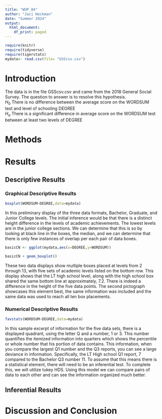 ```yaml
---
title: "WUP_04"
author: "Jaci Heckman"
date: "Summer 2024"
output:
  html_document:
    df_print: paged
---
```


```r
require(knitr)
require(tidyverse)
require(tigerstats)
mydata<- read.csv(file= "GSScsv.csv") 
```

# Introduction

<!--In this section you explain what you are trying to show.  Where did the data come from?  What is the research or other question you are trying to answer?!-->

The data is in the file GSScsv.csv and came from the 2018 General Social Survey.  The question to answer is to resolve this hypothesis.  
$H_0$ There is no difference between the average score on the WORDSUM test and level of schooling DEGREE  
$H_a$ There is a significant difference in average score on the WORDSUM test between at least two levels of DEGREE  

# Methods

<!--Mention that you intend to use chatGPT to the greatest extent possible. Give credit to chatGPT when you use it to create code in your report. Decide on your methods:  use "variable analysis" or other appropriate descriptors.  Make sure to choose at least one graphical method and at least one numerical method.!-->

# Results

<!--Divide this section into two sub-sections:  One for your descriptive  results and one for your inferential results.!-->

## Descriptive Results

### Graphical Descriptive Results

<!--Graphical results here.  Make sure to show your code.  Provide appropriate labels for axes, giving units if possible, and provide a good title for the graph, too.  Use the graphical results to describe the patterns if any that exist in the data as focused toward the research question!-->

```r
boxplot(WORDSUM~DEGREE,data=mydata)
```
  
In this preliminary display of the three data formats, Bachelor, Graduate, and Junior College levels. The initial inference would be that there is a distinct height difference in the levels of academic achievements. The lowest levels are in the junior college sections. We can determine that this is so by looking at black line in the boxes, the median, and we can determine that there is only few instances of overlap per each pair of data boxes. 
  
```r
basicCN <- ggplot(mydata,aes(x=DEGREE,y=WORDSUM))
```
```r
basicCN + geom_boxplot()
```
    
These two data displays show multiple boxes placed at levels from 2 through 13, with five sets of academic levels listed on the bottom row. This display shows that the LT high school level, along with the high school box shared the same bottom line at approximately, 7.2. There is indeed a difference in the height of the five data points. The second pictograph showcases this element best, the same information was included and the same data was used to reach all ten box placements.  

### Numerical Descriptive Results

<!--Numerical results go here. Use the numerical results to describe the patterns if any that exist in the data as focused toward the research question!-->
  
```r
favstats(WORDSUM~DEGREE,data=mydata)
```
  
In this sample excerpt of information for the five data sets, there is a displayed quadrant, using the letter Q and a number, 1 or 3. This number quantifies the itemized information into quarters which shows the percentile or whole number that his portion of data contains. This information, when you compare the largest Q1 number and the Q3 reports, you can see a large deviance in information. Specifically, the LT High school Q1 report, 7 compared to the Bachelor Q3 number 11. To assume that this means there is a statistical element, there will need to be an inferential test. To complete this, we will utilize tukey HDS. Using this model we can compare pairs of data to each other and can see the information organized much better. 

## Inferential Results

<!--State hypothesis clearly.  Make sure your discussion of the inferential test covers all the aspects that the test output produces, such as test statistic, p-value etc.  Make a decision about the null hypothesis, explain the assumptions on which the selected test/procedure was based, and why the chosen procedure satisfys the assumptions and is appropriate to answer the research question!-->


# Discussion and Conclusion

<!--Discussion and conclusion here.  If you found a relationship be sure to consider whether the relationship occurs because one of the variavbles causes the other, or whether they perhasps are related for some other reason.  Watch the chapter 6 videos from the GeorgeTown videos collection.!-->
